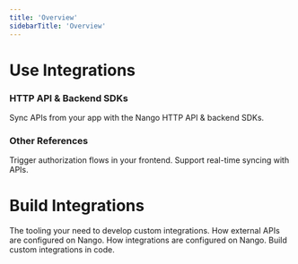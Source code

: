 ```yaml
---
title: 'Overview'
sidebarTitle: 'Overview'
---
```


# Use Integrations

### HTTP API & Backend SDKs

Sync APIs from your app with the Nango HTTP API & backend SDKs.

<CardGroup cols={2}>
    <Card title="HTTP API" href="/reference/api" icon="cloud" color="#F7D300">
    </Card>
    <Card title="Node" href="/reference/sdks/node" icon="node" color="#68a063">
    </Card>
    <Card href="/reference/sdks/python" title="Python" icon="python" color="#4c8abe">
    </Card>
    <Card href="/reference/sdks/java" title="Java" icon="java" color="#e41f23">
    </Card>
    <Card href="/reference/sdks/ruby" title="Ruby" icon="gem" color="#ac0d01">
    </Card>
    <Card href="/reference/sdks/go" title="Golang" icon="golang" color="#00add8">
    </Card>
    <Card href="/reference/sdks/rust" title="Rust" icon="rust" color="#cd412b">
    </Card>
    <Card href="/reference/sdks/php" title="PHP" icon="php" color="#787cb4">
    </Card>
</CardGroup>

### Other References

<CardGroup cols={2}>
    <Card title="Frontend" href="/reference/sdks/frontend" icon="js" color="#F7D300">
        Trigger authorization flows in your frontend.
    </Card>
    <Card title="Webhooks" href="/reference/webhooks" icon="webhook" color="#F7D300">
        Support real-time syncing with APIs. 
    </Card>
</CardGroup>

# Build Integrations    

<CardGroup cols={2}>
    <Card title="CLI" href="/reference/cli" icon="terminal" color="#F7D300">
        The tooling your need to develop custom integrations.
    </Card>
    <Card title="APIs config (providers.yaml)" href="/reference/api-configuration" icon="network-wired" color="#F7D300">
        How external APIs are configured on Nango.
    </Card>
    <Card title="Integration config (nango.yaml)" href="/reference/integration-configuration" icon="arrow-right-arrow-left" color="#F7D300">
        How integrations are configured on Nango.
    </Card>
    <Card title="Scripts" href="/reference/scripts" icon="code" color="#F7D300">
        Build custom integrations in code.
    </Card>
</CardGroup>